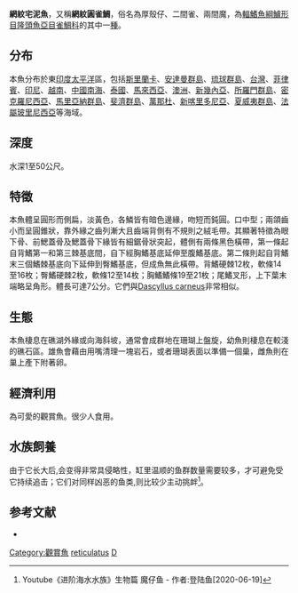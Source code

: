 {{Speciesbox
| name = 網紋宅泥魚
| status = NE
| genus = Dascyllus
| species = reticulatus
| authority = [[Richardson|Richardson]], 1846
| synonyms = *''Pomacentrus unifasciatus''<br /><small>Steindachner, 1867</small>
*''Heliases reticulatus''<br /><small>Richardson, 1846</small>
*''Dascyllus xanthosoma''<br /><small>Bleeker, 1851</small>
}}

'''網紋宅泥魚'''，又稱'''網紋圓雀鯛'''，俗名為厚殼仔、二間雀、兩間魔，為[[輻鰭魚綱|輻鰭魚綱]][[鱸形目|鱸形目]][[隆頭魚亞目|隆頭魚亞目]][[雀鯛科|雀鯛科]]的其中一[[種|種]]。

==分布==
本魚分布於東[[印度|印度]][[太平洋|太平洋]]區，包括[[斯里蘭卡|斯里蘭卡]]、[[安達曼群島|安達曼群島]]、[[琉球群島|琉球群島]]、[[台灣|台灣]]、[[菲律賓|菲律賓]]、[[印尼|印尼]]、[[越南|越南]]、[[中國|中國]][[南海|南海]]、[[泰國|泰國]]、[[馬來西亞|馬來西亞]]、[[澳洲|澳洲]]、[[新幾內亞|新幾內亞]]、[[所羅門群島|所羅門群島]]、[[密克羅尼西亞|密克羅尼西亞]]、[[馬里亞納群島|馬里亞納群島]]、[[斐濟群島|斐濟群島]]、[[萬那杜|萬那杜]]、[[新喀里多尼亞|新喀里多尼亞]]、[[夏威夷群島|夏威夷群島]]、[[法屬玻里尼西亞|法屬玻里尼西亞]]等海域。

==深度==
水深1至50公尺。

==特徵==
本魚體呈圓形而側扁，淡黃色，各鱗皆有暗色邊緣，吻短而鈍圓。口中型；兩頜齒小而呈圓錐狀，靠外緣之齒列漸大且齒端背側有不規則之絨毛帶。其顯著特徵為眼下骨、前鰓蓋骨及鰓蓋骨下緣皆有細鋸骨狀突起，體側有兩條黑色橫帶，第一條起自背鰭第一和第三棘基底間，自下經胸鰭基底延伸至腹鰭基底。第二條則起自背鰭末三個鰭棘基底向下延伸到臀鰭基底，但成魚無此橫帶。背鰭硬棘12枚，軟條14至16枚；臀鰭硬棘2枚，軟條12至14枚；胸鰭鰭條19至21枚；尾鰭叉形，上下葉末端略呈角形。體長可達7公分。它們與[[Dascyllus_carneus|Dascyllus carneus]]非常相似。

==生態==
本魚棲息在礁湖外緣或向海斜坡，通常會成群地在珊瑚上盤旋，幼魚則棲息在較淺的礁石區。雄魚會藉由用嘴清理一塊岩石，或者珊瑚表面以準備一個巢，雌魚則在巢上產下附著卵。

==經濟利用==
為可愛的觀賞魚。很少人食用。

==水族飼養==
由于它长大后,会变得非常具侵略性，缸里温顺的鱼群数量需要较多，才可避免受它持续追击；它们对同样凶恶的鱼类,则比较少主动挑衅<ref name='idLLIQEGRgzNM'>Youtube《进阶海水水族》生物篇 魔仔鱼 - 作者:登陆鱼[2020-06-19]</ref>。

==参考文献==
* {{TaiBNET| zh=網紋圓雀鯛 | id=382362 | binomial=Dascyllus reticulatus | authority=Richardson, 1846 | var= | accessdate=2013-01-24}}
{{Taxonbar|from=Q1761583}}

[[Category:觀賞魚|Category:觀賞魚]]
[[Category:宅泥魚屬|reticulatus]]
[[Category:1846年描述的魚類|D]]